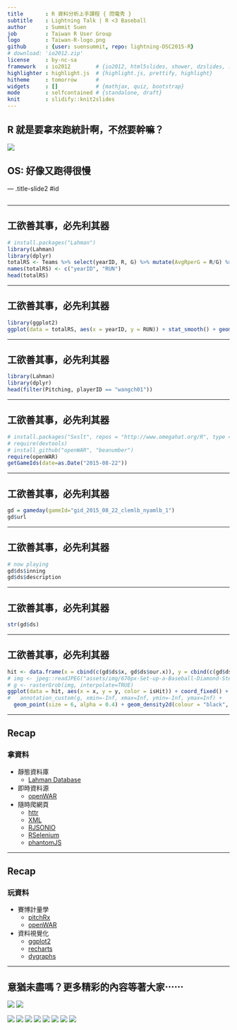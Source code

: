```yaml
---
title       : R 資料分析上手課程 { 閃電秀 }
subtitle    : Lightning Talk | R <3 Baseball
author      : Summit Suen
job         : Taiwan R User Group
logo        : Taiwan-R-logo.png
github      : {user: suensummit, repo: lightning-DSC2015-R}
# download: 'io2012.zip'
license     : by-nc-sa
framework   : io2012        # {io2012, html5slides, shower, dzslides, ...}
highlighter : highlight.js  # {highlight.js, prettify, highlight}
hitheme     : tomorrow      # 
widgets     : []            # {mathjax, quiz, bootstrap}
mode        : selfcontained # {standalone, draft}
knit        : slidify::knit2slides
--- 
```


## R 就是要拿來跑統計啊，不然要幹嘛？

![](http://helmetstudio.tk/agar/i/%E6%B3%9B%E8%88%9F%E5%93%A5.png)

## OS: 好像又跑得很慢

--- .title-slide2 #id 

## 

---

## 工欲善其事，必先利其器

```r
# install.packages("Lahman")
library(Lahman)
library(dplyr)
totalRS <- Teams %>% select(yearID, R, G) %>% mutate(AvgRperG = R/G) %>% group_by(yearID) %>% summarise(sum(AvgRperG))
names(totalRS) <- c("yearID", "RUN")
head(totalRS)
```

---

## 工欲善其事，必先利其器

```r
library(ggplot2)
ggplot(data = totalRS, aes(x = yearID, y = RUN)) + stat_smooth() + geom_line()
```

---

## 工欲善其事，必先利其器

```r
library(Lahman)
library(dplyr)
head(filter(Pitching, playerID == "wangch01"))
```

---

## 工欲善其事，必先利其器

```r
# install.packages("Sxslt", repos = "http://www.omegahat.org/R", type = "source")
# require(devtools)
# install_github("openWAR", "beanumber")
require(openWAR)
getGameIds(date=as.Date("2015-08-22"))
```

---

## 工欲善其事，必先利其器

```r
gd = gameday(gameId="gid_2015_08_22_clemlb_nyamlb_1")
gd$url
```

---

## 工欲善其事，必先利其器

```r
# now playing
gd$ds$inning
gd$ds$description
```

---

## 工欲善其事，必先利其器

```r
str(gd$ds)
```

---

## 工欲善其事，必先利其器

```r
hit <- data.frame(x = cbind(c(gd$ds$x, gd$ds$our.x)), y = cbind(c(gd$ds$y, gd$ds$our.y)), isHit = gd$ds$isHit)
# img <- jpeg::readJPEG("assets/img/670px-Set-up-a-Baseball-Diamond-Step-1.jpg")
# g <- rasterGrob(img, interpolate=TRUE)
ggplot(data = hit, aes(x = x, y = y, color = isHit)) + coord_fixed() + 
#   annotation_custom(g, xmin=-Inf, xmax=Inf, ymin=-Inf, ymax=Inf) +
  geom_point(size = 6, alpha = 0.4) + geom_density2d(colour = "black", size = 1, alpha = 0.5)
```

---

## Recap

### 拿資料

- 靜態資料庫
  - [Lahman Database](http://lahman.r-forge.r-project.org/)

- 即時資料源
  - [openWAR](https://baseballwithr.wordpress.com/2014/03/17/introduction-to-openwar/)

- 隨時爬網頁
  - [httr](https://cran.r-project.org/web/packages/httr/index.html)
  - [XML](https://cran.r-project.org/web/packages/XML/index.html)
  - [RJSONIO](http://www.omegahat.org/RJSONIO/)
  - [RSelenium](http://ropensci.github.io/RSelenium/)
  - [phantomJS](http://phantomjs.org/)

---

## Recap

### 玩資料

- 賽博計量學
  - [pitchRx](http://cpsievert.github.io/pitchRx/#2D_animation)
  - [openWAR](https://baseballwithr.wordpress.com/2014/03/17/introduction-to-openwar/)
  
- 資料視覺化
  - [ggplot2](http://ggplot2.org/)
  - [recharts](http://yihui.name/recharts/)
  - [dygraphs](http://rstudio.github.io/dygraphs/)

---

## 意猶未盡嗎？更多精彩的內容等著大家⋯⋯

![](https://t.kfs.io/upload_images/41788/DSC15_LOGO-___large.jpg)
![](assets/img/Taiwan-R-logo.png)

![](http://datasci.tw/images/course/s001.png)
![](http://datasci.tw/images/course/s002.png)
![](http://datasci.tw/images/course/s003.png)
![](http://datasci.tw/images/course/s004.png)
![](http://datasci.tw/images/course/s005.png)
![](http://datasci.tw/images/course/s006.png)
![](http://datasci.tw/images/course/s007.png)
![](http://datasci.tw/images/course/s008.png)
